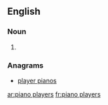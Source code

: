 
==English==

===Noun===
{{head|en|noun plural form}}

# {{plural of|piano player|lang=en}}

===Anagrams===
* [[player pianos#English|player pianos]]

[[ar:piano players]]
[[fr:piano players]]